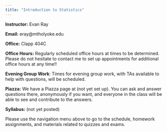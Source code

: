 ```yaml
---
title: "Introduction to Statistics"
---
```


**Instructor:** Evan Ray

**Email:** eray@mtholyoke.edu

**Office:** Clapp 404C

**Office Hours:** Regularly scheduled office hours at times to be determined. Please do not hesitate to contact me to set up appointments for additional office hours at any time!!

**Evening Group Work**: Times for evening group work, with TAs available to help with questions, will be scheduled.

**Piazza:** We have a Piazza page at (not yet set up).  You can ask and answer questions there, anonymously if you want, and everyone in the class will be able to see and contribute to the answers.

**Syllabus:** (not yet posted)

Please use the navigation menu above to go to the schedule, homework assignments, and materials related to quizzes and exams.

